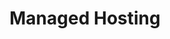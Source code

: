 ---
title: "Managed Hosting"
description: "Our managed website hosting comes with a visual administration panel with ease of use functions that can help you guide through setting up exactly what you need."
---